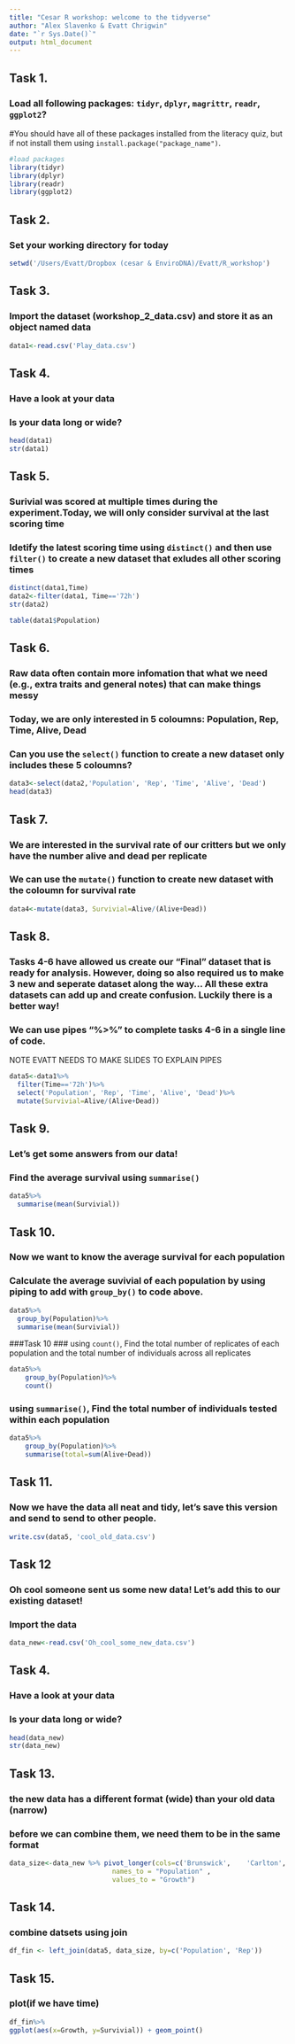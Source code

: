 ```yaml
---
title: "Cesar R workshop: welcome to the tidyverse"
author: "Alex Slavenko & Evatt Chrigwin"
date: "`r Sys.Date()`"
output: html_document
---
```


## Task 1.
### Load all following packages: `tidyr`, `dplyr`, `magrittr`, `readr`, `ggplot2`?

#You should have all of these packages installed from the literacy quiz, but if not install them using `install.package("package_name")`. 

```r
#load packages
library(tidyr)
library(dplyr)
library(readr)
library(ggplot2)

```


## Task 2.
### Set your working directory for today
```r

setwd('/Users/Evatt/Dropbox (cesar & EnviroDNA)/Evatt/R_workshop')

```

## Task 3.
### Import the dataset (workshop_2_data.csv) and store it as an object named data
```r
data1<-read.csv('Play_data.csv')
```

## Task 4.
### Have a look at your data
### Is your data long or wide?
```r
head(data1)
str(data1)
```


## Task 5.
### Surivial was scored at multiple times during the experiment.Today, we will only consider survival at the last scoring time
### Idetify the latest scoring time using `distinct()` and then use `filter()` to create a new dataset that exludes all other scoring times
```r
distinct(data1,Time)
data2<-filter(data1, Time=='72h')
str(data2)

table(data1$Population)
```
## Task 6.
### Raw data often contain more infomation that what we need (e.g., extra traits and general notes) that can make things messy
### Today, we are only interested in 5 coloumns: Population, Rep, Time, Alive, Dead 
### Can you use the `select()` function to create a new dataset only includes these 5 coloumns? 
```r
data3<-select(data2,'Population', 'Rep', 'Time', 'Alive', 'Dead')
head(data3)
```

## Task 7.
### We are interested in the survival rate of our critters but we only have the number alive and dead per replicate
### We can use the `mutate()` function to create new dataset with the coloumn for survival rate

```r
data4<-mutate(data3, Survivial=Alive/(Alive+Dead))
```

## Task 8.
### Tasks 4-6 have allowed us create our "Final" dataset that is ready for analysis. However, doing so also required us to make 3 new and seperate dataset along the way... All these extra datasets can add up and create confusion. Luckily there is a better way!

### We can use pipes "%>%" to complete tasks 4-6 in a single line of code.  
######## NOTE EVATT NEEDS TO MAKE SLIDES TO EXPLAIN PIPES #####
```r
data5<-data1%>%
  filter(Time=='72h')%>%
  select('Population', 'Rep', 'Time', 'Alive', 'Dead')%>%
  mutate(Survivial=Alive/(Alive+Dead))
```

## Task 9.
### Let's get some answers from our data!
### Find the  average survival using `summarise()`
```r
data5%>%
  summarise(mean(Survivial))
```



## Task 10.
### Now we want to know the average survival for each population
### Calculate the average suvivial of each population by using piping to add with `group_by()` to code above.
```r
data5%>%
  group_by(Population)%>%
  summarise(mean(Survivial))
```


###Task 10
### using `count()`, Find the total number of replicates of each population and the total number of individuals across all replicates

```r
data5%>%
    group_by(Population)%>%
    count()
```

### using `summarise()`, Find the total number of individuals tested within each population

```r
data5%>%
    group_by(Population)%>%
    summarise(total=sum(Alive+Dead))
```


## Task 11.
### Now we have the data all neat and tidy, let's save this version and send to send to other people.
```r
write.csv(data5, 'cool_old_data.csv')

```



## Task 12
### Oh cool someone sent us some new data! Let's add this to our existing dataset!
### Import the data
```r
data_new<-read.csv('Oh_cool_some_new_data.csv')
```

## Task 4.
### Have a look at your data
### Is your data long or wide?
```r
head(data_new)
str(data_new)
```
## Task 13.
### the new data has a different format (wide) than your old data (narrow)
### before we can combine them, we need them to be in the same format
```r
data_size<-data_new %>% pivot_longer(cols=c('Brunswick',	'Carlton','Coburg',	'Northcote'),
                          names_to = "Population" , 
                          values_to = "Growth")

```


## Task 14.
### combine datsets using join
```r
df_fin <- left_join(data5, data_size, by=c('Population', 'Rep'))
```

## Task 15.
### plot(if we have time)
```r
df_fin%>%
ggplot(aes(x=Growth, y=Survivial)) + geom_point()
```